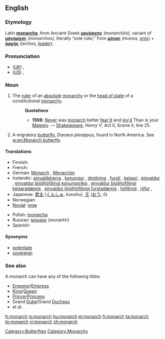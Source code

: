 ==English==

===Etymology===
Latin '''[[monarcha]]''', from Ancient Greek '''[[μονάρχης]]''' ''(monarchēs),'' variant of '''[[μόναρχος]]''' ''(monarchos),'' literally “sole ruler,” from '''[[μόνος]]''' ''(monos,'' [[only]]) + '''[[ἀρχός]]''' ''(archos,'' [[leader]]).

===Pronunciation===
* (''[[Received Pronunciation|UK]]'') {{IPA|/ˈmɒnək/}}, {{SAMPA|/"mQn@k/}}
* (''[[General American|US]]'') {{IPA|/ˈmɑːnɚk/}}, {{SAMPA|/"mA:n@`k/}}

===Noun===
{{en-noun}}

# The [[ruler]] of an [[absolute]] [[monarchy]] or the [[head of state]] of a constitutional [[monarchy]].
#: '''Quotations'''
#:* '''1598''': [[Never]] was [[monarch]] better [[fear|fear'd]] and [[love|lov'd]]  Than is your [[Majesty]]. — [[w:William Shakespeare|Shakespeare]], ''Henry V'', Act II, Scene II, line 25.
# A migratory [[butterfly]], ''Danaus plexippus'', found in North America. See [[w:en:Monarch butterfly]].

====Translations====
{{trans-top|ruler}}
* Finnish: {{t+|fi|hallitsija}}
* French: {{t+|fr|monarque|m}}
* German: [[Monarch]] {{m}}, [[Monarchin]] {{f}}
* Icelandic: [[einvaldsherra]] {{m}}, [[konungur]] {{m}}, [[drottning]] {{f}}, [[fursti]] {{m}}, [[keisari]] {{m}}, [[einvaldur]] {{m}}, [[einvaldur þjóðhöfðingi konungsríkis]] {{m}}, [[einvaldur þjóðhöfðingi keisaradæmis]] {{m}}, [[einvaldur þjóðhöfðingi furstadæmis]] {{m}}, [[höfðingi]] {{m}}, [[jöfur]] {{m}},
* Japanese: [[君主]] ([[くんしゅ]], kunshu), [[王]] ([[おう]], ō)
* Norwegian: {{t-|no|monark|m}}
* [[Novial]]: [[rege]]
{{trans-mid}}
* Polish: [[monarcha]] {{m}}
* Russian: [[монарх]] (monárkh) {{m}}
* Spanish: {{t-|es|monarca|m|f}}
{{trans-bottom}}

====Synonyms====
* [[potentate]]
* [[sovereign]]

===See also===
A monarch can have any of the following titles:
* [[Emperor]]/[[Empress]]
* [[King]]/[[Queen]]
* [[Prince]]/[[Princess]]
* Grand [[Duke]]/Grand [[Duchess]]
* et al.

[[Category:Butterflies]]
[[Category:Monarchy]]

[[fr:monarch]]
[[io:monarch]]
[[hu:monarch]]
[[pl:monarch]]
[[fi:monarch]]
[[ta:monarch]]
[[te:monarch]]
[[vi:monarch]]
[[zh:monarch]]